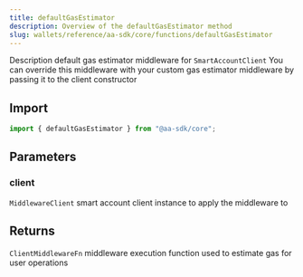 ```yaml
---
title: defaultGasEstimator
description: Overview of the defaultGasEstimator method
slug: wallets/reference/aa-sdk/core/functions/defaultGasEstimator
---
```




Description default gas estimator middleware for `SmartAccountClient`
You can override this middleware with your custom gas estimator middleware
by passing it to the client constructor

## Import

```ts
import { defaultGasEstimator } from "@aa-sdk/core";
```

## Parameters

### client

`MiddlewareClient`
smart account client instance to apply the middleware to

## Returns

`ClientMiddlewareFn`
middleware execution function used to estimate gas for user operations
